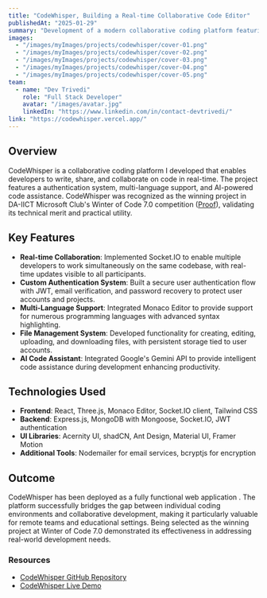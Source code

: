 ```yaml
---
title: "CodeWhisper, Building a Real-time Collaborative Code Editor"
publishedAt: "2025-01-29"
summary: "Development of a modern collaborative coding platform featuring real-time code editing, AI assistance, and multi-language support."
images:
  - "/images/myImages/projects/codewhisper/cover-01.png"
  - "/images/myImages/projects/codewhisper/cover-02.png"
  - "/images/myImages/projects/codewhisper/cover-03.png"
  - "/images/myImages/projects/codewhisper/cover-04.png"
  - "/images/myImages/projects/codewhisper/cover-05.png"
team:
  - name: "Dev Trivedi"
    role: "Full Stack Developer"
    avatar: "/images/avatar.jpg"
    linkedIn: "https://www.linkedin.com/in/contact-devtrivedi/"
link: "https://codewhisper.vercel.app/"
---
```


## Overview

CodeWhisper is a collaborative coding platform I developed that enables developers to write, share, and collaborate on code in real-time. The project features a authentication system, multi-language support, and AI-powered code assistance. CodeWhisper was recognized as the winning project in DA-IICT Microsoft Club's Winter of Code 7.0 competition ([Proof](https://winter-of-code-seven.vercel.app/winners)), validating its technical merit and practical utility.

## Key Features

- **Real-time Collaboration**: Implemented Socket.IO to enable multiple developers to work simultaneously on the same codebase, with real-time updates visible to all participants.
- **Custom Authentication System**: Built a secure user authentication flow with JWT, email verification, and password recovery to protect user accounts and projects.
- **Multi-Language Support**: Integrated Monaco Editor to provide support for numerous programming languages with advanced syntax highlighting.
- **File Management System**: Developed functionality for creating, editing, uploading, and downloading files, with persistent storage tied to user accounts.
- **AI Code Assistant**: Integrated Google's Gemini API to provide intelligent code assistance during development enhancing productivity.

## Technologies Used

- **Frontend**: React, Three.js, Monaco Editor, Socket.IO client, Tailwind CSS
- **Backend**: Express.js, MongoDB with Mongoose, Socket.IO, JWT authentication
- **UI Libraries**: Acernity UI, shadCN, Ant Design, Material UI, Framer Motion
- **Additional Tools**: Nodemailer for email services, bcryptjs for encryption

## Outcome

CodeWhisper has been deployed as a fully functional web application . The platform successfully bridges the gap between individual coding environments and collaborative development, making it particularly valuable for remote teams and educational settings. Being selected as the winning project at Winter of Code 7.0 demonstrated its effectiveness in addressing real-world development needs.

### Resources

- [CodeWhisper GitHub Repository](https://github.com/IamDevTrivedi/Codewhisper)
- [CodeWhisper Live Demo](https://codewhisper.vercel.app/)
